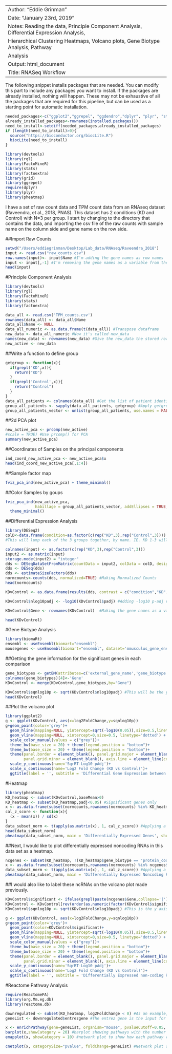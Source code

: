 ------------------------
Author: "Eddie Grinman"
Date: "January 23rd, 2019"
Notes: Reading the data, Principle Component Analysis, Differential Expression Analysis,
  Hierarchical Clustering Heatmaps, Volcano plots, Gene Biotype Analysis, Pathway
  Analysis
Output: html_document
Title: RNASeq Workflow
------------------------



The following snippet installs packages that are needed. You can modify this part to include any packages you want to install.
If the packages are already installed, nothing will happen. 
These may not be exhaustive of all the packages that are required for this pipeline, but can be used as a starting point for automatic installation. 
```r
needed_packages<-c("ggplot2","ggrepel", "ggdendro","dplyr", "plyr", "stats","grid","reshape","DESeq2","biomaRt","ReactomePA","devtools","rgl","FactoMineR","factoextra","org.Mm.eg.db","biomaRt","GOstats","GO.db", "pheatmap", "GenomicFeatures")
already_installed_packages<-rownames(installed.packages())
need_to_install<-setdiff(needed_packages,already_installed_packages)
if (length(need_to_install)>0){
  source("https://bioconductor.org/biocLite.R")
  biocLite(need_to_install)
}
```

```r
library(devtools)
library(rgl)
library(FactoMineR)
library(stats)
library(factoextra)
library(grid)
library(ggrepel)
require(dplyr)
library(plyr)
library(pheatmap)
```


I have a set of raw count data and TPM count data from an RNAseq dataset (Raveendra, et al., 2018, PNAS). 
This dataset has 2 conditions (KD and Control) with N=3 per group. 
I start by changing to the directory that contains the data, and importing the csv file of the raw counts with sample name on the column side and gene name on the row side. 

##Import Raw Counts
```r
setwd("/Users/eddiegrinman/Desktop/Lab_data/RNAseq/Raveendra_2018")
input <- read.csv("raw_counts.csv")
row.names(input)<- input$Name #I'm adding the gene names as row names
input <- input[,-1] #I'm removing the gene names as a variable from the data frame, because otherwise it will mess up DEseq. 
head(input)
```

#Principle Component Analysis
```r
library(devtools)
library(rgl)
library(FactoMineR)
library(stats)
library(factoextra)

data_all <- read.csv('TPM_counts.csv')
rownames(data_all) <- data_all$Name
data_all$Name <- NULL
data_all_numeric <- as.data.frame(t(data_all)) #Transpose dataframe
new_data <- data_all_numeric #Now it's called new_data
names(new_data) <- rownames(new_data) #Give the new_data the stored rowname
new_active <- new_data
```

##Write a function to define group
```r
getgroup <- function(x){
  if(grepl('KD',x)){
    return("KD")
  }
  if(grepl('Control',x)){
    return("Control")
  }
}
data_all_patients <- colnames(data_all) #Get the list of patient identification
group_all_patients <- sapply(data_all_patients, getgroup) #Apply getgroup function to the list of patient identification
group_all_patients_vector <- unlist(group_all_patients, use.names = FALSE) #Transform list to vector
```

##2d PCA plot
```r
new_active_pca <- prcomp(new_active) 
#scale = TRUE) #Use prcomp() for PCA
summary(new_active_pca)
```

##Coordinates of Samples on the principal components
```r
ind_coord_new_active_pca <- new_active_pca$x
head(ind_coord_new_active_pca[,1:4])
```

##Sample factor map
```r
fviz_pca_ind(new_active_pca) + theme_minimal()
```

##Color Samples by goups
```r
fviz_pca_ind(new_active_pca, 
             habillage = group_all_patients_vector, addEllipses = TRUE, ellipse.level=0.95) +
  theme_minimal()
```

##Differential Expression Analysis
```r
library(DESeq2)
colD<-data.frame(condition=as.factor(c(rep("KD",3),rep("Control",3))))
#This will lump each of the 3 groups together, by name. IE. KD 1-3 will be in the KD group.

colnames(input) <- as.factor(c(rep("KD",3),rep("Control",3)))
input2 <- as.matrix(input)
storage.mode(input2) = "integer"
dds <- DESeqDataSetFromMatrix(countData = input2, colData = colD, design = ~ condition)
dds <- DESeq(dds)
dds <- estimateSizeFactors(dds) 
normcounts<-counts(dds, normalized=TRUE) #Making Normalized Counts
head(normcounts)

KDvControl <- as.data.frame(results(dds, contrast = c("condition","KD","Control"))) #This will perform differential expression between KD and Control groups

KDvControl$nlog10padj <- -log10(KDvControl$padj) #Adding -log10 p-adj values for later volcano plotting

KDvControl$Gene <- rownames(KDvControl)  #Making the gene names as a variable in the data frame for easy merging with norm_counts dataframe

head(KDvControl)
```


#Gene Biotype Analysis
```r
library(biomaRt)
ensembl <- useEnsembl(biomart="ensembl")
mousegenes <- useEnsembl(biomart="ensembl", dataset='mmusculus_gene_ensembl') #Accessing mouse gene database from Ensembl
```


##Getting the gene information for the significant genes in each comparison
```r
gene_biotypes <- getBM(attributes=c('external_gene_name','gene_biotype','ensembl_gene_id', 'ensembl_transcript_id_version', 'entrezgene'),filters = 'ensembl_transcript_id_version',values = KDvControl$Gene, mart = mousegenes) #Salmon output gives the ensembl transcript IDs which we have to match back to the external gene name
colnames(gene_biotypes)[4]<-'Gene'
KDvControl <- merge(KDvControl,gene_biotypes,by="Gene")

KDvControl$sqnlog10p <- sqrt(KDvControl$nlog10padj) #This will be the y-axis of the volcano plot
head(KDvControl)
```

##Plot the volcano plot
```r
library(ggplot2)
g <- ggplot(KDvControl, aes(x=log2FoldChange,y=sqnlog10p))
g+geom_point(color='grey')+
  geom_hline(mapping=NULL, yintercept=sqrt(-log10(0.05)),size=0.5,linetype='dotted') +
  geom_vline(mapping=NULL, xintercept=0,size=0.5, linetype='dotted') +
  scale_color_manual(values = c("grey"))+
  theme_bw(base_size = 20) + theme(legend.position = "bottom")+
  theme_bw(base_size = 20) + theme(legend.position = "bottom")+
  theme(panel.border = element_blank(), panel.grid.major = element_blank(),
        panel.grid.minor = element_blank(), axis.line = element_line(colour = "black"))+
  scale_y_continuous(name='SqrRT-Log10 pAdj')+
  scale_x_continuous(name='Log2 Fold Change (KD vs Control)')+
  ggtitle(label = '', subtitle = 'Differential Gene Expression between KD and Control')
```


#Heatmap
```r
library(pheatmap)
KD_heatmap <- subset(KDvControl,baseMean>0) 
KD_heatmap <- subset(KD_heatmap,padj<0.05) #Significant genes only
x <- as.data.frame(subset(normcounts,rownames(normcounts) %in% KD_heatmap$Gene)) #Subsetting all the norm counts by the genes that are differentially expressed in one group
cal_z_score <- function(x){
  (x - mean(x)) / sd(x)
}
data_subset_norm <- t(apply(as.matrix(x), 1, cal_z_score)) #Applying a row Z-score transformation to the normalized count data
head(data_subset_norm)
pheatmap(data_subset_norm, main = 'Differentially Expressed Genes', show_rownames = FALSE, show_colnames = TRUE) #Plot heat map
```

##Next, I would like to plot differentially expressed noncoding RNAs in this data set as a heatmap. 
```r
ncgenes <- subset(KD_heatmap, !(KD_heatmap$gene_biotype == 'protein_coding'))
x <- as.data.frame(subset(normcounts,rownames(normcounts) %in% ncgenes$Gene)) #Subsetting all the norm counts by the noncoding RNA genes
data_subset_norm <- t(apply(as.matrix(x), 1, cal_z_score)) #Applying a row Z-score transformation to the normalized count data
pheatmap(data_subset_norm, main = 'Differentially Expressed Noncoding RNAs', show_rownames = TRUE, show_colnames = TRUE) #Plot heat map
```



##I would also like to label these ncRNAs on the volcano plot made previously. 
```r
KDvControl$significant <- ifelse(grepl(paste(ncgenes$Gene,collapse='|'), KDvControl$Gene),"Blue", "Grey") #Making a new column that marks all the significant non-coding genes as 'Blue' and the remaining genes as 'Grey'
KDvControl <- KDvControl[rev(order(as.numeric(factor(KDvControl$significant)))),] #Reordering the data frame so that the labeled genes will be plotted in front of the grey
KDvControl$sqnlog10p <- sqrt(KDvControl$nlog10padj) #This is the y axis of the volcano plot

g <- ggplot(KDvControl, aes(x=log2FoldChange,y=sqnlog10p))
g+geom_point(color='grey')+
  geom_point(color=KDvControl$significant)+
  geom_hline(mapping=NULL, yintercept=sqrt(-log10(0.05)),size=0.5,linetype='dotted') +
  geom_vline(mapping=NULL, xintercept=0,size=0.5, linetype='dotted') +
  scale_color_manual(values = c("grey"))+
  theme_bw(base_size = 20) + theme(legend.position = "bottom")+
  theme_bw(base_size = 20) + theme(legend.position = "bottom")+
  theme(panel.border = element_blank(), panel.grid.major = element_blank(),
        panel.grid.minor = element_blank(), axis.line = element_line(colour = "black"))+
  scale_y_continuous(name='SqrRT-Log10 pAdj')+
  scale_x_continuous(name='Log2 Fold Change (KD vs Control)')+
  ggtitle(label = '', subtitle = 'Differentially Expressed non-coding RNAs')
```



#Reactome Pathway Analysis
```r
require(ReactomePA)
library(org.Mm.eg.db)
library(reactome.db)

downregulated <- subset(KD_heatmap, log2FoldChange < 0) #As an example, I am performing pathway analysis on only the downregulated genes
geneList <- downregulated$entrezgene #The entrez gene is the input for Reactome pathway analysis
```

```r
x <- enrichPathway(gene=geneList, organism="mouse", pvalueCutoff=0.05, readable=T, maxGSSize = 2000, minGSSize = 2)
barplot(x,showCategory = 20) #barplot showing pathways with the number of genes in each pathway on the x-axis and heat to show signifiance
emapplot(x, showCategory = 10) #network plot to show how each pathway relates to others in terms of overlapping genes

cnetplot(x, categorySize="pvalue", foldChange=geneList) #Network plot showing each gene that is contributing to a given pathway
```




